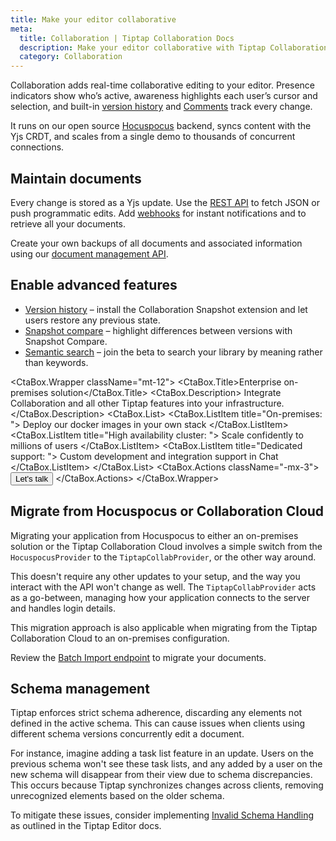 ```yaml
---
title: Make your editor collaborative
meta:
  title: Collaboration | Tiptap Collaboration Docs
  description: Make your editor collaborative with Tiptap Collaboration on your premises or in our cloud. Learn more in our docs!
  category: Collaboration
---
```



Collaboration adds real-time collaborative editing to your editor. Presence indicators show who’s active, awareness highlights each user’s cursor and selection, and built-in [version history](/collaboration/documents/snapshot) and [Comments](/comments/getting-started/overview) track every change.

It runs on our open source [Hocuspocus](https://github.com/ueberdosis/hocuspocus) backend, syncs content with the Yjs CRDT, and scales from a single demo to thousands of concurrent connections.

## Maintain documents
Every change is stored as a Yjs update. Use the [REST API](/collaboration/documents/rest-api) to fetch JSON or push programmatic edits. Add [webhooks](/collaboration/core-concepts/webhooks) for instant notifications and to retrieve all your documents.

Create your own backups of all documents and associated information using our [document management API](/collaboration/documents/rest-api).

## Enable advanced features
- [Version history](/collaboration/documents/snapshot) – install the Collaboration Snapshot extension and let users restore any previous state.
- [Snapshot compare](/collaboration/documents/snapshot-compare) – highlight differences between versions with Snapshot Compare.
- [Semantic search](/collaboration/documents/semantic-search) – join the beta to search your library by meaning rather than keywords.

<CtaBox.Wrapper className="mt-12">
    <CtaBox.Title>Enterprise on-premises solution</CtaBox.Title>
    <CtaBox.Description>
        Integrate Collaboration and all other Tiptap features into your infrastructure.
    </CtaBox.Description>
    <CtaBox.List>
        <CtaBox.ListItem title="On-premises: ">
            Deploy our docker images in your own stack
        </CtaBox.ListItem>
        <CtaBox.ListItem title="High availability cluster: ">
            Scale confidently to millions of users
        </CtaBox.ListItem>
        <CtaBox.ListItem title="Dedicated support: ">
            Custom development and integration support in Chat
        </CtaBox.ListItem>
    </CtaBox.List>
    <CtaBox.Actions className="-mx-3">
        <Button className="text-white/80 hover:text-white/100" variant="tertiary" asChild>
            <Link href="https://tiptap.dev/contact-sales">
                Let's talk
                <ArrowRightIcon className="w-4 h-4" />
            </Link>
        </Button>
    </CtaBox.Actions>
</CtaBox.Wrapper>


## Migrate from Hocuspocus or Collaboration Cloud

Migrating your application from Hocuspocus to either an on-premises solution or the Tiptap Collaboration Cloud involves a simple switch from the `HocuspocusProvider` to the `TiptapCollabProvider`, or the other way around.

This doesn't require any other updates to your setup, and the way you interact with the API won't change as well. The `TiptapCollabProvider` acts as a go-between, managing how your application connects to the server and handles login details.

This migration approach is also applicable when migrating from the Tiptap Collaboration Cloud to an on-premises configuration.

Review the [Batch Import endpoint](/collaboration/documents/rest-api#batch-import-documents) to migrate your documents.

## Schema management

Tiptap enforces strict schema adherence, discarding any elements not defined in the active schema. This can cause issues when clients using different schema versions concurrently edit a document.

For instance, imagine adding a task list feature in an update. Users on the previous schema won't see these task lists, and any added by a user on the new schema will disappear from their view due to schema discrepancies. This occurs because Tiptap synchronizes changes across clients, removing unrecognized elements based on the older schema.

To mitigate these issues, consider implementing [Invalid Schema Handling](/editor/core-concepts/schema#invalid-schema-handling) as outlined in the Tiptap Editor docs.